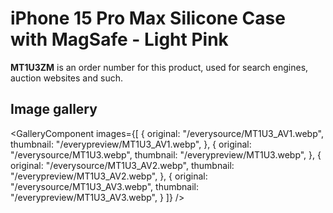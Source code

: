
# iPhone 15 Pro Max Silicone Case with MagSafe - Light Pink

<Callout type='info' emoji='👉🏻'>**MT1U3ZM** is an order number for this product, used for search engines, auction websites and such.</Callout>

## Image gallery

<GalleryComponent
    images={[
      {
        original: "/everysource/MT1U3_AV1.webp",
        thumbnail: "/everypreview/MT1U3_AV1.webp",
      },
      {
        original: "/everysource/MT1U3.webp",
        thumbnail: "/everypreview/MT1U3.webp",
      },
      {
        original: "/everysource/MT1U3_AV2.webp",
        thumbnail: "/everypreview/MT1U3_AV2.webp",
      },
      {
        original: "/everysource/MT1U3_AV3.webp",
        thumbnail: "/everypreview/MT1U3_AV3.webp",
      }
    ]}
  />
